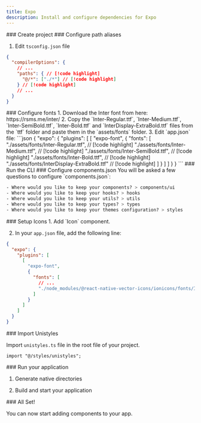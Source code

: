 ```yaml
---
title: Expo
description: Install and configure dependencies for Expo
---
```



<Steps>


<Step>
### Create project

<PackageRunner command="create-expo-app@latest" />

</Step>


<Step>
### Configure path aliases

1. Edit `tsconfig.json` file
```json
{
  "compilerOptions": {
    // ...
    "paths": { // [!code highlight]
      "@/*": ["./*"] // [!code highlight]
    } // [!code highlight]
    // ...
  }
}
```

</Step>


<Step>
### Configure fonts
1. Download the Inter font from here: https://rsms.me/inter/
2. Copy the `Inter-Regular.ttf`, `Inter-Medium.ttf`, `Inter-SemiBold.ttf`, `Inter-Bold.ttf` and `InterDisplay-ExtraBold.ttf` files from the `ttf` folder and paste them in the `assets/fonts` folder.
3. Edit `app.json` file:
```json
{
  "expo": {
    "plugins": [
      [
        "expo-font",
        {
          "fonts": [
            "./assets/fonts/Inter-Regular.ttf", // [!code highlight]
            "./assets/fonts/Inter-Medium.ttf",  // [!code highlight]
            "./assets/fonts/Inter-SemiBold.ttf",    // [!code highlight]
            "./assets/fonts/Inter-Bold.ttf",    // [!code highlight]
            "./assets/fonts/InterDisplay-ExtraBold.ttf" // [!code highlight]
          ]
        }
      ]
    ]
  }
}
```

</Step>


<Step>
### Run the CLI

<PackageRunner command="saaj init" />

</Step>


<Step>
### Configure components.json
You will be asked a few questions to configure `components.json`:

```css
- Where would you like to keep your components? > components/ui
- Where would you like to keep your hooks? > hooks
- Where would you like to keep your utils? > utils
- Where would you like to keep your types? > types
- Where would you like to keep your themes configuration? > styles
```
</Step>

<Step>
### Setup Icons
1. Add `Icon` component.
<PackageRunner command="saaj add Icon" />

2. In your `app.json` file, add the following line:
```json
{
  "expo": {
    "plugins": [
      [
        "expo-font",
        {
          "fonts": [
            // ...
            "./node_modules/@react-native-vector-icons/ionicons/fonts/Ionicons.ttf" // [!code highlight]
          ]
        }
      ]
    ]
  }
}
```
</Step>


<Step>
### Import Unistyles

Import `unistyles.ts` file in the root file of your project.
```tsx title="app/_layout.tsx"
import "@/styles/unistyles";
```

</Step>

<Step>
### Run your application

1. Generate native directories

<PackageRunner command="expo prebuild --clean" />


2. Build and start your application

<PackageRunner command="expo run:ios" />

</Step>


<Step>
### All Set!

You can now start adding components to your app.
</Step>


</Steps>
